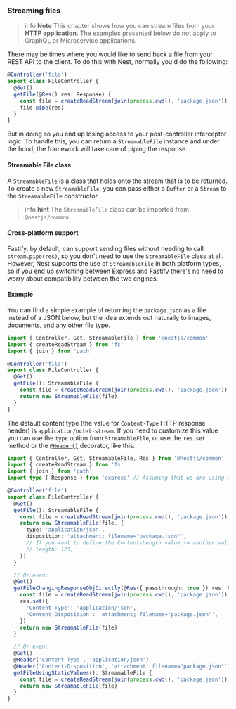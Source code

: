 ### Streaming files

> info **Note** This chapter shows how you can stream files from your **HTTP application**. The examples presented below do not apply to GraphQL or Microservice applications.

There may be times where you would like to send back a file from your REST API to the client. To do this with Nest, normally you'd do the following:

```ts
@Controller('file')
export class FileController {
  @Get()
  getFile(@Res() res: Response) {
    const file = createReadStream(join(process.cwd(), 'package.json'))
    file.pipe(res)
  }
}
```

But in doing so you end up losing access to your post-controller interceptor logic. To handle this, you can return a `StreamableFile` instance and under the hood, the framework will take care of piping the response.

#### Streamable File class

A `StreamableFile` is a class that holds onto the stream that is to be returned. To create a new `StreamableFile`, you can pass either a `Buffer` or a `Stream` to the `StreamableFile` constructor.

> info **hint** The `StreamableFile` class can be imported from `@nestjs/common`.

#### Cross-platform support

Fastify, by default, can support sending files without needing to call `stream.pipe(res)`, so you don't need to use the `StreamableFile` class at all. However, Nest supports the use of `StreamableFile` in both platform types, so if you end up switching between Express and Fastify there's no need to worry about compatibility between the two engines.

#### Example

You can find a simple example of returning the `package.json` as a file instead of a JSON below, but the idea extends out naturally to images, documents, and any other file type.

```ts
import { Controller, Get, StreamableFile } from '@nestjs/common'
import { createReadStream } from 'fs'
import { join } from 'path'

@Controller('file')
export class FileController {
  @Get()
  getFile(): StreamableFile {
    const file = createReadStream(join(process.cwd(), 'package.json'))
    return new StreamableFile(file)
  }
}
```

The default content type (the value for `Content-Type` HTTP response header) is `application/octet-stream`. If you need to customize this value you can use the `type` option from `StreamableFile`, or use the `res.set` method or the [`@Header()`](/controllers#headers) decorator, like this:

```ts
import { Controller, Get, StreamableFile, Res } from '@nestjs/common'
import { createReadStream } from 'fs'
import { join } from 'path'
import type { Response } from 'express' // Assuming that we are using the ExpressJS HTTP Adapter

@Controller('file')
export class FileController {
  @Get()
  getFile(): StreamableFile {
    const file = createReadStream(join(process.cwd(), 'package.json'))
    return new StreamableFile(file, {
      type: 'application/json',
      disposition: 'attachment; filename="package.json"',
      // If you want to define the Content-Length value to another value instead of file's length:
      // length: 123,
    })
  }

  // Or even:
  @Get()
  getFileChangingResponseObjDirectly(@Res({ passthrough: true }) res: Response): StreamableFile {
    const file = createReadStream(join(process.cwd(), 'package.json'))
    res.set({
      'Content-Type': 'application/json',
      'Content-Disposition': 'attachment; filename="package.json"',
    })
    return new StreamableFile(file)
  }

  // Or even:
  @Get()
  @Header('Content-Type', 'application/json')
  @Header('Content-Disposition', 'attachment; filename="package.json"')
  getFileUsingStaticValues(): StreamableFile {
    const file = createReadStream(join(process.cwd(), 'package.json'))
    return new StreamableFile(file)
  }
}
```
